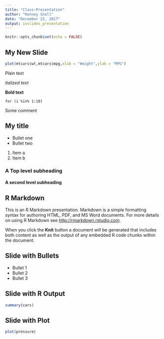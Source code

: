 ---
title: "Class-Presentation"
author: "Kenney Snell"
date: "December 22, 2017"
output: ioslides_presentation
---

```{r setup, include=FALSE}
knitr::opts_chunk$set(echo = FALSE)
```
## My New Slide

```{r,comment="",echo=FALSE,fig.align='center',fig.cap="My Awesome Figure"}

plot(mtcars$wt,mtcars$mpg,xlab = "Weight",ylab = "MPG")
```
Plain text

*italized text*

**Bold text**

`for (i %in% 1:10)`


Some comment

## My title

- Bullet one
- Bullet two

1. Item a
2. Item b

### A Top level subheading

#### A second level subheading


## R Markdown

This is an R Markdown presentation. Markdown is a simple formatting syntax for authoring HTML, PDF, and MS Word documents. For more details on using R Markdown see <http://rmarkdown.rstudio.com>.

When you click the **Knit** button a document will be generated that includes both content as well as the output of any embedded R code chunks within the document.

## Slide with Bullets

- Bullet 1
- Bullet 2
- Bullet 3

## Slide with R Output

```{r cars, echo = TRUE}
summary(cars)
```

## Slide with Plot

```{r pressure}
plot(pressure)
```

